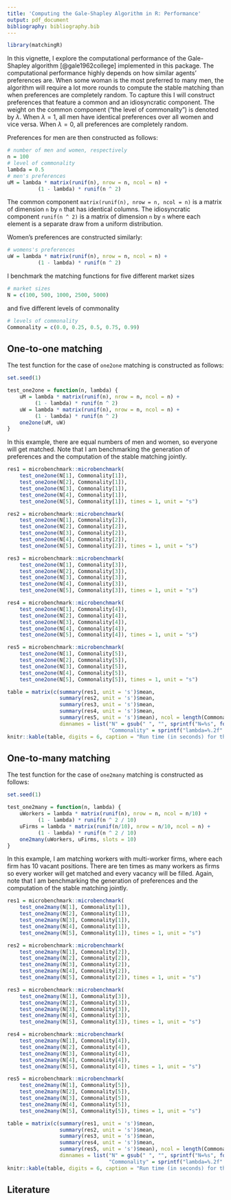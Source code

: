 ```yaml
---
title: 'Computing the Gale-Shapley Algorithm in R: Performance'
output: pdf_document
bibliography: bibliography.bib
---
```

<!--
%\VignetteEngine{knitr::rmarkdown}  
%\VignetteIndexEntry{Computing the Gale-Shapley Algorithm in R: Performance}
%\usepackage[utf8]{inputenc}
-->

```r
library(matchingR)
```
In this vignette, I explore the computational performance of the Gale-Shapley algorithm [@gale1962college] implemented in this package.
The computational performance highly depends on how similar agents' preferences are. When some woman is the most preferred to many men,
the algorithm will require a lot more rounds to compute the stable matching than when preferences are completely random. To capture
this I will construct preferences that feature a common and an idiosyncratic component. The weight on the common component ("the level of commonality")
is denoted by $\lambda$. When $\lambda=1$, all men have identical preferences over all women and vice versa. When $\lambda=0$, all preferences are completely random.

Preferences for men are then constructed as follows:
```r
# number of men and women, respectively
n = 100
# level of commonality
lambda = 0.5
# men's preferences
uM = lambda * matrix(runif(n), nrow = n, ncol = n) +
          (1 - lambda) * runif(n ^ 2)
```
The common component `matrix(runif(n), nrow = n, ncol = n)` is a matrix
of dimension `n` by `n` that has identical columns. The idiosyncratic component `runif(n ^ 2)`
is a matrix of dimension `n` by `n` where each element is a separate draw from a uniform distribution. 

Women's preferences are constructed similarly:
```r
# womens's preferences
uW = lambda * matrix(runif(n), nrow = n, ncol = n) +
          (1 - lambda) * runif(n ^ 2)
```
I benchmark the matching functions for five different market sizes
```r
# market sizes
N = c(100, 500, 1000, 2500, 5000)
```
and five different levels of commonality
```r
# levels of commonality
Commonality = c(0.0, 0.25, 0.5, 0.75, 0.99)
```

## One-to-one matching
The test function for the case of `one2one` matching is constructed as follows:
```r
set.seed(1)

test_one2one = function(n, lambda) {
    uM = lambda * matrix(runif(n), nrow = n, ncol = n) +
         (1 - lambda) * runif(n ^ 2)
    uW = lambda * matrix(runif(n), nrow = n, ncol = n) +
         (1 - lambda) * runif(n ^ 2)
    one2one(uM, uW)
}
```
In this example, there are equal numbers of men and women, so everyone will get matched. Note that I am benchmarking the generation of preferences and the computation of the stable matching jointly.
```r
res1 = microbenchmark::microbenchmark(
    test_one2one(N[1], Commonality[1]),
    test_one2one(N[2], Commonality[1]),
    test_one2one(N[3], Commonality[1]),
    test_one2one(N[4], Commonality[1]),
    test_one2one(N[5], Commonality[1]), times = 1, unit = "s")

res2 = microbenchmark::microbenchmark(
    test_one2one(N[1], Commonality[2]),
    test_one2one(N[2], Commonality[2]),
    test_one2one(N[3], Commonality[2]),
    test_one2one(N[4], Commonality[2]),
    test_one2one(N[5], Commonality[2]), times = 1, unit = "s")

res3 = microbenchmark::microbenchmark(
    test_one2one(N[1], Commonality[3]),
    test_one2one(N[2], Commonality[3]),
    test_one2one(N[3], Commonality[3]),
    test_one2one(N[4], Commonality[3]),
    test_one2one(N[5], Commonality[3]), times = 1, unit = "s")

res4 = microbenchmark::microbenchmark(
    test_one2one(N[1], Commonality[4]),
    test_one2one(N[2], Commonality[4]),
    test_one2one(N[3], Commonality[4]),
    test_one2one(N[4], Commonality[4]),
    test_one2one(N[5], Commonality[4]), times = 1, unit = "s")

res5 = microbenchmark::microbenchmark(
    test_one2one(N[1], Commonality[5]),
    test_one2one(N[2], Commonality[5]),
    test_one2one(N[3], Commonality[5]),
    test_one2one(N[4], Commonality[5]),
    test_one2one(N[5], Commonality[5]), times = 1, unit = "s")
```

```r
table = matrix(c(summary(res1, unit = 's')$mean,
                 summary(res2, unit = 's')$mean,
                 summary(res3, unit = 's')$mean,
                 summary(res4, unit = 's')$mean,
                 summary(res5, unit = 's')$mean), ncol = length(Commonality), 
                 dimnames = list("N" = gsub(" ", "", sprintf("N=%s", format(N, big.mark = ","))), 
                                 "Commonality" = sprintf("lambda=%.2f" , Commonality)))
knitr::kable(table, digits = 6, caption = "Run time (in seconds) for the matching of men to women")
```

## One-to-many matching
The test function for the case of `one2many` matching is constructed as follows:
```r
set.seed(1)

test_one2many = function(n, lambda) {
    uWorkers = lambda * matrix(runif(n), nrow = n, ncol = n/10) +
          (1 - lambda) * runif(n ^ 2 / 10)
    uFirms = lambda * matrix(runif(n/10), nrow = n/10, ncol = n) +
          (1 - lambda) * runif(n ^ 2 / 10)
    one2many(uWorkers, uFirms, slots = 10)
}
```
In this example, I am matching workers with multi-worker firms, where each firm has 10 vacant positions. There are ten times as many workers as firms so every worker will get matched and every vacancy will be filled. Again, note that I am benchmarking the generation of preferences and the computation of the stable matching jointly.

```r
res1 = microbenchmark::microbenchmark(
    test_one2many(N[1], Commonality[1]),
    test_one2many(N[2], Commonality[1]),
    test_one2many(N[3], Commonality[1]),
    test_one2many(N[4], Commonality[1]),
    test_one2many(N[5], Commonality[1]), times = 1, unit = "s")

res2 = microbenchmark::microbenchmark(
    test_one2many(N[1], Commonality[2]),
    test_one2many(N[2], Commonality[2]),
    test_one2many(N[3], Commonality[2]),
    test_one2many(N[4], Commonality[2]),
    test_one2many(N[5], Commonality[2]), times = 1, unit = "s")

res3 = microbenchmark::microbenchmark(
    test_one2many(N[1], Commonality[3]),
    test_one2many(N[2], Commonality[3]),
    test_one2many(N[3], Commonality[3]),
    test_one2many(N[4], Commonality[3]),
    test_one2many(N[5], Commonality[3]), times = 1, unit = "s")

res4 = microbenchmark::microbenchmark(
    test_one2many(N[1], Commonality[4]),
    test_one2many(N[2], Commonality[4]),
    test_one2many(N[3], Commonality[4]),
    test_one2many(N[4], Commonality[4]),
    test_one2many(N[5], Commonality[4]), times = 1, unit = "s")

res5 = microbenchmark::microbenchmark(
    test_one2many(N[1], Commonality[5]),
    test_one2many(N[2], Commonality[5]),
    test_one2many(N[3], Commonality[5]),
    test_one2many(N[4], Commonality[5]),
    test_one2many(N[5], Commonality[5]), times = 1, unit = "s")
```

```r
table = matrix(c(summary(res1, unit = 's')$mean,
                 summary(res2, unit = 's')$mean,
                 summary(res3, unit = 's')$mean,
                 summary(res4, unit = 's')$mean,
                 summary(res5, unit = 's')$mean), ncol = length(Commonality), 
                 dimnames = list("N" = gsub(" ", "", sprintf("N=%s", format(N, big.mark = ","))), 
                                 "Commonality" = sprintf("lambda=%.2f" , Commonality)))
knitr::kable(table, digits = 6, caption = "Run time (in seconds) for the matching of workers to multi-worker firms.")
```

## Literature
